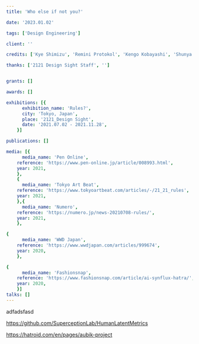 ```yaml
---
title: 'Who else if not you?'

date: '2023.01.02'

tags: ['Design Engineering']

client: ''

credits: ['Kye Shimizu', 'Remini Protokol', 'Kengo Kobayashi', 'Shunya Hagiwara', 'Miyuki Tanaka']

thanks: ['2121 Design Sight Staff', '']


grants: []

awards: []

exhibitions: [{
      exhibition_name: 'Rules?',
      city: 'Tokyo, Japan',
      place: '2121_Design Sight',
      date: '2021.07.02 - 2021.11.28',
    }]

publications: []

media: [{
      media_name: 'Pen Online',
    reference: 'https://www.pen-online.jp/article/008993.html',
    year: 2021,
    },
    {
      media_name: 'Tokyo Art Beat',
    reference: 'https://www.tokyoartbeat.com/articles/-/21_21_rules',
    year: 2021,
    },{
      media_name: 'Numero',
    reference: 'https://numero.jp/news-20210708-rules/',
    year: 2021,
    },

{
      media_name: 'WWD Japan',
    reference: 'https://www.wwdjapan.com/articles/999674',
    year: 2020,
    },

{
      media_name: 'Fashionsnap',
    reference: 'https://www.fashionsnap.com/article/ai-synflux-hatra/',
    year: 2020,
    }]
talks: []
---
```


adfadsfasd

https://github.com/SuperceptionLab/HumanLatentMetrics

https://hatroid.com/en/pages/aubik-project